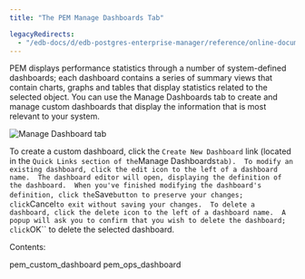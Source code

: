 ```yaml
---
title: "The PEM Manage Dashboards Tab"

legacyRedirects:
  - "/edb-docs/d/edb-postgres-enterprise-manager/reference/online-documentation/8.0/pem_manage_dashboards.html"
---
```


<div id="pem_manage_dashboards" class="registered_link"></div>

PEM displays performance statistics through a number of system-defined dashboards; each dashboard contains a series of summary views that contain charts, graphs and tables that display statistics related to the selected object. You can use the Manage Dashboards tab to create and manage custom dashboards that display the information that is most relevant to your system.

![Manage Dashboard tab](../../images/pem_manage_dashboards_tab.png)

To create a custom dashboard, click the `Create New Dashboard` link (located in the `Quick Links section of the`Manage Dashboards`tab).  To modify an existing dashboard, click the edit icon to the left of a dashboard name.  The dashboard editor will open, displaying the definition of the dashboard.  When you've finished modifying the dashboard's definition, click the`Save`button to preserve your changes; click`Cancel`to exit without saving your changes.  To delete a dashboard, click the delete icon to the left of a dashboard name.  A popup will ask you to confirm that you wish to delete the dashboard; click`OK\`\` to delete the selected dashboard.

Contents:

<div class="toctree" maxdepth="2">

pem_custom_dashboard pem_ops_dashboard

</div>
